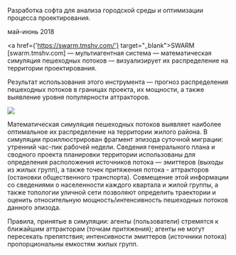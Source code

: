 
<Title>МУЛЬТИАГЕНТНАЯ СИСТЕМА SWARM</Title>


Разработка софта для анализа городской среды и оптимизации процесса проектирования.

май-июнь 2018


<a href={'https://swarm.tmshv.com/'} target="_blank">SWARM [swarm.tmshv.com]</a> — мультиагентная система — математическая симуляция пешеходных потоков — визуализирует их распределение на территории проектирования.

Результат использования этого инструмента — прогноз распределения пешеходных потоков в границах  проекта, их мощности, а также выявление уровня популярности аттракторов.

<TextBlock>
<Image src='https://unit4.io/files/swarm/02.jpg'/>
</TextBlock>

Математическая симуляция пешеходных потоков выявляет наиболее оптимальное их распределение на территории жилого района. В симуляции проиллюстрирован фрагмент эпизода суточной миграции: утренний час-пик рабочей недели. Сведения генерального плана и сводного проекта планировки территории использованы для определения расположения источников потока — эмиттеров (выходы из жилых групп), а также точек притяжения потока - аттракторов (остановки общественного транспорта). Совмещение этой информации со сведениями о населенности каждого квартала и жилой группы, а также топологии уличной сети позволяют определить траектории и оценить относительную мощность/интенсивность пешеходных потоков данного эпизода.

Правила, принятые в симуляции: агенты (пользователи) стремятся к ближайшим аттракторам (точкам притяжения); агенты не могут пересекать препятствия; интенсивности эмиттеров (источники потока) пропорциональны емкостям жилых групп.